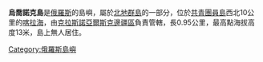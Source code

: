 '''烏喬諾克島'''是[[俄羅斯|俄羅斯]]的島嶼，屬於[[北地群島|北地群島]]的一部分，位於[[共青團員島|共青團員島]]西北10公里的[[喀拉海|喀拉海]]，由[[克拉斯諾亞爾斯克邊疆區|克拉斯諾亞爾斯克邊疆區]]負責管轄，長0.95公里，最高點海拔高度13米，島上無人居住。

{{Russia-geo-stub}}
[[Category:俄羅斯島嶼|Category:俄羅斯島嶼]]